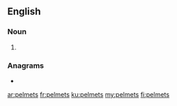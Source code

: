 ==English==

===Noun===
{{head|en|noun plural form}}

# {{plural of|pelmet|lang=en}}

===Anagrams===
* {{l|en|temples}}

[[ar:pelmets]]
[[fr:pelmets]]
[[ku:pelmets]]
[[my:pelmets]]
[[fi:pelmets]]